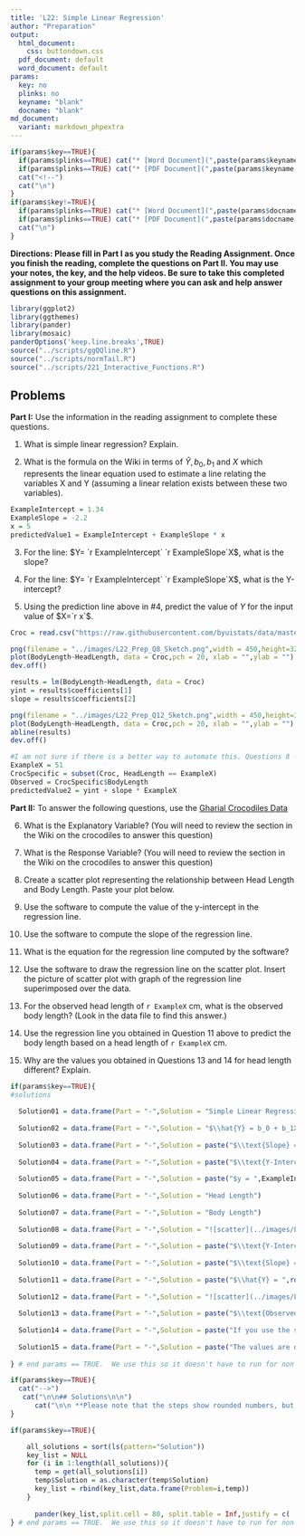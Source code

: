 ```yaml
---
title: 'L22: Simple Linear Regression'
author: "Preparation"
output:
  html_document:
    css: buttondown.css
  pdf_document: default
  word_document: default
params:
  key: no
  plinks: no
  keyname: "blank"
  docname: "blank"
md_document:
  variant: markdown_phpextra
---
```


```r
if(params$key==TRUE){
  if(params$plinks==TRUE) cat("* [Word Document](",paste(params$keyname,"docx",sep="."),")\n")
  if(params$plinks==TRUE) cat("* [PDF Document](",paste(params$keyname,"pdf",sep="."),")\n")
  cat("<!--")
  cat("\n")
} 
if(params$key!=TRUE){
  if(params$plinks==TRUE) cat("* [Word Document](",paste(params$docname,"docx",sep="."),")\n")
  if(params$plinks==TRUE) cat("* [PDF Document](",paste(params$docname,"pdf",sep="."),")\n")
  cat("\n")
}
```

**Directions: Please fill in Part I as you study the Reading Assignment. Once you finish the reading, complete the questions on Part II. You may use your notes, the key, and the help videos. Be sure to take this completed assignment to your group meeting where you can ask and help answer questions on this assignment.**

```r
library(ggplot2)
library(ggthemes)
library(pander)
library(mosaic)
panderOptions('keep.line.breaks',TRUE)
source("../scripts/ggQQline.R")
source("../scripts/normTail.R")
source("../scripts/221_Interactive_Functions.R")
```

## Problems
**Part I:**  Use the information in the reading assignment to complete these questions. 

1. What is simple linear regression? Explain.

2. What is the formula on the Wiki in terms of $\hat{Y}, b_0, b_1$ and $X$ which represents the linear equation used to estimate a line relating the variables X and Y (assuming a linear relation exists between these two variables).

```r
ExampleIntercept = 1.34
ExampleSlope = -2.2
x = 5
predictedValue1 = ExampleIntercept + ExampleSlope * x
```


3. For the line: $Y=  `r ExampleIntercept` `r ExampleSlope`X$, what is the slope?  

4. For the line: $Y=  `r ExampleIntercept` `r ExampleSlope`X$, what is the Y-intercept?

5. Using the prediction line above in #4,  predict the value of $Y$ for the input value of $X=`r x`$.

```r
Croc = read.csv("https://raw.githubusercontent.com/byuistats/data/master/GharialCrocodiles/GharialCrocodiles.csv",header = TRUE,stringsAsFactors = FALSE)

png(filename = "../images/L22_Prep_Q8_Sketch.png",width = 450,height=320)
plot(BodyLength~HeadLength, data = Croc,pch = 20, xlab = "",ylab = "")
dev.off()

results = lm(BodyLength~HeadLength, data = Croc)
yint = results$coefficients[1]
slope = results$coefficients[2]

png(filename = "../images/L22_Prep_Q12_Sketch.png",width = 450,height=320)
plot(BodyLength~HeadLength, data = Croc,pch = 20, xlab = "",ylab = "")
abline(results)
dev.off()

#I am not sure if there is a better way to automate this. Questions 8 - 10 
ExampleX = 51
CrocSpecific = subset(Croc, HeadLength == ExampleX)
Observed = CrocSpecific$BodyLength
predictedValue2 = yint + slope * ExampleX
```


**Part II:**  To answer the following questions, use the [Gharial Crocodiles Data](https://byuistats.github.io/BYUI_M221_Book/Data/GharialCrocodiles.xlsx)

6. What is the Explanatory Variable? (You will need to review the section in the Wiki on the crocodiles to answer this question)

7. What is the Response Variable? (You will need to review the section in the Wiki on the crocodiles to answer this question)

8. Create a scatter plot representing the relationship between Head Length and Body Length.  Paste your plot below.

9. Use the software to compute the value of the y-intercept in the regression line. 

10. Use the software to compute the slope of the regression line. 

11. What is the equation for the regression line computed by the software?

12. Use the software to draw the regression line on the scatter plot.  Insert the picture of scatter plot with graph of the regression line superimposed over the data. 

13. For the observed head length of `r ExampleX` cm, what is the observed body length?  (Look in the data file to find this answer.)

14. Use the regression line you obtained in Question 11 above to predict the body length based on a head length of `r ExampleX` cm.

15. Why are the values you obtained in Questions 13 and 14 for head length different?  Explain.  

```r
if(params$key==TRUE){
#solutions
  
  Solution01 = data.frame(Part = "-",Solution = "Simple Linear Regression allows us to write a linear equation that models the relationship between the independent variable ($X$) and the dependent variable ($Y$).")
  
  Solution02 = data.frame(Part = "-",Solution = "$\\hat{Y} = b_0 + b_1X$")
  
  Solution03 = data.frame(Part = "-",Solution = paste("$\\text{Slope} = ",ExampleSlope,"$",sep = ""))
  
  Solution04 = data.frame(Part = "-",Solution = paste("$\\text{Y-Intercept} = ",ExampleIntercept,"$",sep = ""))
  
  Solution05 = data.frame(Part = "-",Solution = paste("$y = ",ExampleIntercept,ExampleSlope,"(",x,") = ",predictedValue1,"$",sep = ""))
  
  Solution06 = data.frame(Part = "-",Solution = "Head Length")
  
  Solution07 = data.frame(Part = "-",Solution = "Body Length")
  
  Solution08 = data.frame(Part = "-",Solution = "![scatter](../images/L22_Prep_Q8_Sketch.png) \\\n The scatter plot should look like this.")
  
  Solution09 = data.frame(Part = "-",Solution = paste("$\\text{Y-Intercept} = ",round(yint,3),"$",sep = ""))
  
  Solution10 = data.frame(Part = "-",Solution = paste("$\\text{Slope} = ",round(slope,3),"$",sep = ""))
  
  Solution11 = data.frame(Part = "-",Solution = paste("$\\hat{Y} = ",round(yint,3),"+",round(slope,3),"x$",sep = ""))
  
  Solution12 = data.frame(Part = "-",Solution = "![scatter](../images/L22_Prep_Q12_Sketch.png)")
  
  Solution13 = data.frame(Part = "-",Solution = paste("$\\text{Observed body length} = ",Observed,"\\text{ cm}$",sep = ""))
  
  Solution14 = data.frame(Part = "-",Solution = paste("If you use the slope equation the result is: $\\hat{Y} = ",round(predictedValue2,3),"\\text{ cm}$ \\\n Answers will vary between 300 and 350.",sep = ""))
  
  Solution15 = data.frame(Part = "-",Solution = paste("The values are different because the points are not all exactly on the line of best fit. If you look at the graph, visually you can see that the actual point of ",ExampleX," cm is notably above the line.  The line equation is the best estimate but it is not the actual observed measurements."))
  
} # end params == TRUE.  We use this so it doesn't have to run for non answer key path. 
```


```r
if(params$key==TRUE){
  cat("-->")
   cat("\n\n## Solutions\n\n")
      cat("\n\n **Please note that the steps show rounded numbers, but that the final answers to the problems are calculated without rounding.**")
}
```



```r
if(params$key==TRUE){

    all_solutions = sort(ls(pattern="Solution"))
    key_list = NULL
    for (i in 1:length(all_solutions)){
      temp = get(all_solutions[i])
      temp$Solution = as.character(temp$Solution)
      key_list = rbind(key_list,data.frame(Problem=i,temp))
    }
    
      pander(key_list,split.cell = 80, split.table = Inf,justify = c( 'center', 'left',"left"))
} # end params == TRUE.  We use this so it doesn't have to run for non answer key path.

```



